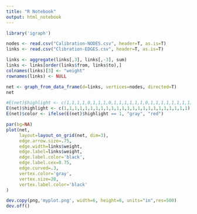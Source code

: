 ```yaml
---
title: "R Notebook"
output: html_notebook
---
```


```r
library('igraph')
```

```r
nodes <- read.csv("Calibration-NODES.csv", header=T, as.is=T)
links <- read.csv("Clibration-EDGES.csv", header=T, as.is=T)
```

```r
links <- aggregate(links[,3], links[,-3], sum)
links <- links[order(links$from, links$to),]
colnames(links)[3] <- "weight"
rownames(links) <- NULL
```

```r
net <- graph_from_data_frame(d=links, vertices=nodes, directed=T) 
net
```
```r
#E(net)$highlight <- c(1,1,1,1,0,1,1,1,0,1,1,1,1,1,1,0,1,1,1,1,1,1,1,1)
E(net)$highlight <- c(1,1,1,1,1,1,1,1,1,1,1,1,1,1,1,1,1,1,1,1,1,1,1,1)
E(net)$color <- ifelse(E(net)$highlight == 1, "gray", "red")
```

```r
par(bg=NA)
plot(net, 
     layout=layout_on_grid(net, dim=3), 
     edge.arrow.size=.75, 
     edge.width=links$weight,
     edge.label=links$weight, 
     edge.label.color='black',
     edge.label.cex=0.75,
     edge.curved=.3,
     vertex.color='gray',
     vertex.size=20,
     vertex.label.color='black'
)

dev.copy(png,'myplot.png', width=6, height=6, units="in",res=500)
dev.off()
```
```r

```


